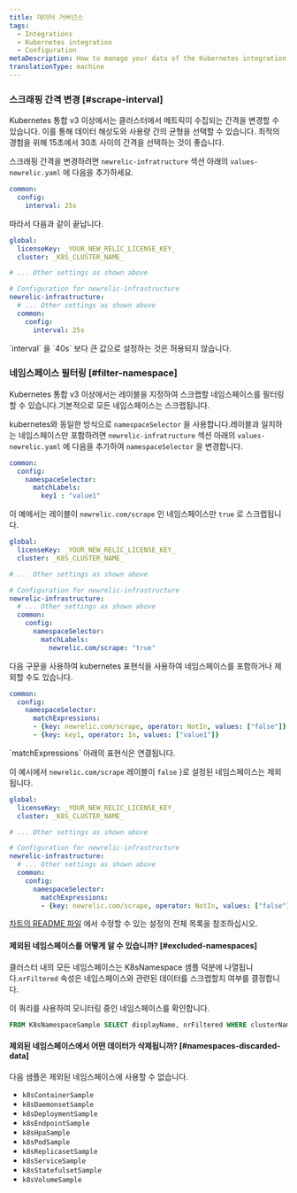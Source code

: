 ```yaml
---
title: 데이터 거버넌스
tags:
  - Integrations
  - Kubernetes integration
  - Configuration
metaDescription: How to manage your data of the Kubernetes integration.
translationType: machine
---
```


### 스크래핑 간격 변경 [#scrape-interval]

Kubernetes 통합 v3 이상에서는 클러스터에서 메트릭이 수집되는 간격을 변경할 수 있습니다. 이를 통해 데이터 해상도와 사용량 간의 균형을 선택할 수 있습니다. 최적의 경험을 위해 15초에서 30초 사이의 간격을 선택하는 것이 좋습니다.

스크래핑 간격을 변경하려면 `newrelic-infratructure` 섹션 아래의 `values-newrelic.yaml` 에 다음을 추가하세요.

```yaml
common:
  config:
    interval: 25s
```

따라서 다음과 같이 끝납니다.

```yaml
global:
  licenseKey: _YOUR_NEW_RELIC_LICENSE_KEY_
  cluster: _K8S_CLUSTER_NAME_

# ... Other settings as shown above

# Configuration for newrelic-infrastructure
newrelic-infrastructure:
  # ... Other settings as shown above
  common:
    config:
      interval: 25s
```

<Callout variant="important">
  `interval` 을 `40s` 보다 큰 값으로 설정하는 것은 허용되지 않습니다.
</Callout>

### 네임스페이스 필터링 [#filter-namespace]

Kubernetes 통합 v3 이상에서는 레이블을 지정하여 스크랩할 네임스페이스를 필터링할 수 있습니다.기본적으로 모든 네임스페이스는 스크랩됩니다.

kubernetes와 동일한 방식으로 `namespaceSelector` 을 사용합니다.레이블과 일치하는 네임스페이스만 포함하려면 `newrelic-infratructure` 섹션 아래의 `values-newrelic.yaml` 에 다음을 추가하여 `namespaceSelector` 을 변경합니다.

```yaml
common:
  config:
    namespaceSelector:
      matchLabels:
        key1 : "value1"
```

이 예에서는 레이블이 `newrelic.com/scrape` 인 네임스페이스만 `true` 로 스크랩됩니다.

```yaml
global:
  licenseKey: _YOUR_NEW_RELIC_LICENSE_KEY_
  cluster: _K8S_CLUSTER_NAME_

# ... Other settings as shown above

# Configuration for newrelic-infrastructure
newrelic-infrastructure:
  # ... Other settings as shown above
  common:
    config:
      namespaceSelector:
        matchLabels:
          newrelic.com/scrape: "true"
```

다음 구문을 사용하여 kubernetes 표현식을 사용하여 네임스페이스를 포함하거나 제외할 수도 있습니다.

```yaml
common:
  config:
    namespaceSelector:
      matchExpressions:
      - {key: newrelic.com/scrape, operator: NotIn, values: ["false"]}
      - {key: key1, operator: In, values: ["value1"]}
```

<Callout variant="tip">
  `matchExpressions` 아래의 표현식은 연결됩니다.
</Callout>

이 예시에서 `newrelic.com/scrape` 레이블이 `false` }로 설정된 네임스페이스는 제외됩니다.

```yaml
global:
  licenseKey: _YOUR_NEW_RELIC_LICENSE_KEY_
  cluster: _K8S_CLUSTER_NAME_

# ... Other settings as shown above

# Configuration for newrelic-infrastructure
newrelic-infrastructure:
  # ... Other settings as shown above
  common:
    config:
      namespaceSelector:
        matchExpressions:
        - {key: newrelic.com/scrape, operator: NotIn, values: ["false"]}
```

[차트의 README 파일](https://github.com/newrelic/nri-kubernetes/tree/main/charts/newrelic-infrastructure) 에서 수정할 수 있는 설정의 전체 목록을 참조하십시오.

#### 제외된 네임스페이스를 어떻게 알 수 있습니까? [#excluded-namespaces]

클러스터 내의 모든 네임스페이스는 K8sNamespace 샘플 덕분에 나열됩니다.`nrFiltered` 속성은 네임스페이스와 관련된 데이터를 스크랩할지 여부를 결정합니다.

이 쿼리를 사용하여 모니터링 중인 네임스페이스를 확인합니다.

```sql
FROM K8sNamespaceSample SELECT displayName, nrFiltered WHERE clusterName = <clusterName> SINCE 2 MINUTES AGO
```

#### 제외된 네임스페이스에서 어떤 데이터가 삭제됩니까? [#namespaces-discarded-data]

다음 샘플은 제외된 네임스페이스에 사용할 수 없습니다.

* `k8sContainerSample`
* `k8sDaemonsetSample`
* `k8sDeploymentSample`
* `k8sEndpointSample`
* `k8sHpaSample`
* `k8sPodSample`
* `k8sReplicasetSample`
* `k8sServiceSample`
* `k8sStatefulsetSample`
* `k8sVolumeSample`